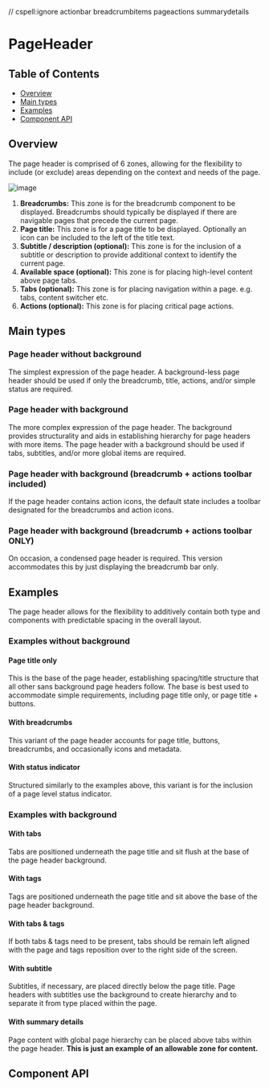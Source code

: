 // cspell:ignore actionbar breadcrumbitems pageactions summarydetails

# PageHeader

## Table of Contents

- [Overview](#overview)
- [Main types](#main-types)
- [Examples](#examples)
- [Component API](#component-api)

## Overview

The page header is comprised of 6 zones, allowing for the flexibility to include
(or exclude) areas depending on the context and needs of the page.

![image](https://user-images.githubusercontent.com/50155706/93520637-69dcad00-f8f4-11ea-8d2a-d56c90beb0b4.png)

1. **Breadcrumbs:** This zone is for the breadcrumb component to be displayed.
   Breadcrumbs should typically be displayed if there are navigable pages that
   precede the current page.
2. **Page title:** This zone is for a page title to be displayed. Optionally an
   icon can be included to the left of the title text.
3. **Subtitle / description (optional):** This zone is for the inclusion of a
   subtitle or description to provide additional context to identify the current
   page.
4. **Available space (optional):** This zone is for placing high-level content
   above page tabs.
5. **Tabs (optional):** This zone is for placing navigation within a page. e.g.
   tabs, content switcher etc.
6. **Actions (optional):** This zone is for placing critical page actions.

## Main types

### Page header without background

The simplest expression of the page header. A background-less page header should
be used if only the breadcrumb, title, actions, and/or simple status are
required.

<Canvas>
  <Story
    id={getStorybookSlug(
      pkg,
      PageHeader.displayName,
      'without-background-breadcrumbitems-title-pageactions'
    )}
  />
</Canvas>

### Page header with background

The more complex expression of the page header. The background provides
structurality and aids in establishing hierarchy for page headers with more
items. The page header with a background should be used if tabs, subtitles,
and/or more global items are required.

<Canvas>
  <Story
    id={getStorybookSlug(
      pkg,
      PageHeader.displayName,
      'with-background-breadcrumbitems-title-pageactions-tabs'
    )}
  />
</Canvas>

### Page header with background (breadcrumb + actions toolbar included)

If the page header contains action icons, the default state includes a toolbar
designated for the breadcrumbs and action icons.

<Canvas>
  <Story
    id={getStorybookSlug(
      pkg,
      PageHeader.displayName,
      'with-background-breadcrumbitems-actionbar-title-pageactions-tabs-tags'
    )}
  />
</Canvas>

### Page header with background (breadcrumb + actions toolbar ONLY)

On occasion, a condensed page header is required. This version accommodates this
by just displaying the breadcrumb bar only.

<Canvas>
  <Story
    id={getStorybookSlug(
      pkg,
      PageHeader.displayName,
      'with-background-breadcrumbitems-actionbar'
    )}
  />
</Canvas>

## Examples

The page header allows for the flexibility to additively contain both type and
components with predictable spacing in the overall layout.

### Examples without background

#### Page title only

This is the base of the page header, establishing spacing/title structure that
all other sans background page headers follow. The base is best used to
accommodate simple requirements, including page title only, or page title +
buttons.

<Canvas>
  <Story
    id={getStorybookSlug(
      pkg,
      PageHeader.displayName,
      'without-background-title'
    )}
  />
</Canvas>

#### With breadcrumbs

This variant of the page header accounts for page title, buttons, breadcrumbs,
and occasionally icons and metadata.

<Canvas>
  <Story
    id={getStorybookSlug(
      pkg,
      PageHeader.displayName,
      'without-background-breadcrumbitems-title'
    )}
  />
</Canvas>

#### With status indicator

Structured similarly to the examples above, this variant is for the inclusion of
a page level status indicator.

<Canvas>
  <Story
    id={getStorybookSlug(
      pkg,
      PageHeader.displayName,
      'without-background-breadcrumbitems-title-status'
    )}
  />
</Canvas>

### Examples with background

#### With tabs

Tabs are positioned underneath the page title and sit flush at the base of the
page header background.

<Canvas>
  <Story
    id={getStorybookSlug(
      pkg,
      PageHeader.displayName,
      'with-background-breadcrumbitems-title-tabs'
    )}
  />
</Canvas>

#### With tags

Tags are positioned underneath the page title and sit above the base of the page
header background.

<Canvas>
  <Story
    id={getStorybookSlug(
      pkg,
      PageHeader.displayName,
      'with-background-breadcrumbitems-title-pageactions-tags'
    )}
  />
</Canvas>

#### With tabs & tags

If both tabs & tags need to be present, tabs should be remain left aligned with
the page and tags reposition over to the right side of the screen.

<Canvas>
  <Story
    id={getStorybookSlug(
      pkg,
      PageHeader.displayName,
      'with-background-breadcrumbitems-title-tabs-tags'
    )}
  />
</Canvas>

#### With subtitle

Subtitles, if necessary, are placed directly below the page title. Page headers
with subtitles use the background to create hierarchy and to separate it from
type placed within the page.

<Canvas>
  <Story
    id={getStorybookSlug(
      pkg,
      PageHeader.displayName,
      'with-background-breadcrumbitems-title-pageactions-subtitle'
    )}
  />
</Canvas>

#### With summary details

Page content with global page hierarchy can be placed above tabs within the page
header. **This is just an example of an allowable zone for content.**

<Canvas>
  <Story
    id={getStorybookSlug(
      pkg,
      PageHeader.displayName,
      'with-background-breadcrumbitems-title-pageactions-summarydetails-tabs'
    )}
  />
</Canvas>

## Component API

<ArgsTable />
